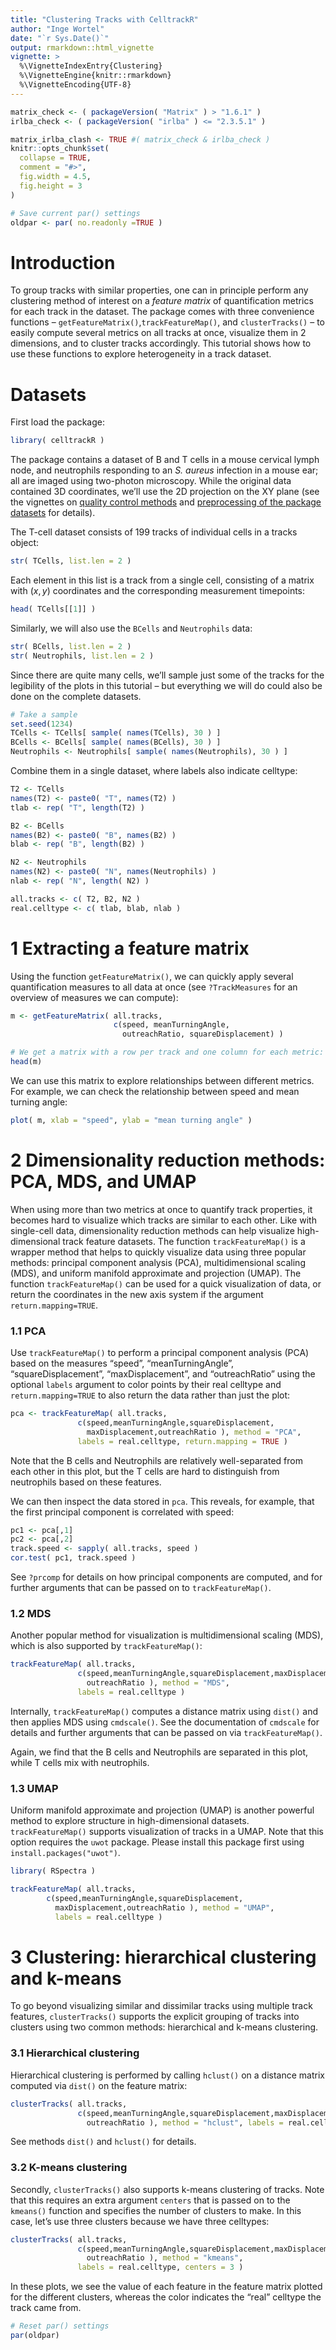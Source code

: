 ```yaml
---
title: "Clustering Tracks with CelltrackR"
author: "Inge Wortel"
date: "`r Sys.Date()`"
output: rmarkdown::html_vignette
vignette: >
  %\VignetteIndexEntry{Clustering}
  %\VignetteEngine{knitr::rmarkdown}
  %\VignetteEncoding{UTF-8}
---
```


```r
matrix_check <- ( packageVersion( "Matrix" ) > "1.6.1" )
irlba_check <- ( packageVersion( "irlba" ) <= "2.3.5.1" )

matrix_irlba_clash <- TRUE #( matrix_check & irlba_check )
knitr::opts_chunk$set(
  collapse = TRUE,
  comment = "#>",
  fig.width = 4.5,
  fig.height = 3
)
```

```r
# Save current par() settings
oldpar <- par( no.readonly =TRUE )
```

# Introduction

To group tracks with similar properties, one can in principle perform any clustering method of interest on a *feature matrix* of quantification metrics for each track in the dataset. The package comes with three convenience functions -- `getFeatureMatrix()`,`trackFeatureMap()`, and `clusterTracks()` -- to easily compute several metrics on all tracks at once, visualize them in 2 dimensions, and to cluster tracks accordingly. This tutorial shows how to use these functions to explore heterogeneity in a track dataset.


# Datasets

First load the package:

```r
library( celltrackR )
```

The package contains a dataset of B and T cells in a mouse cervical lymph node, and neutrophils responding to an *S. aureus* infection in a mouse ear; all are imaged using two-photon microscopy. While the original data contained 3D coordinates, we'll use the 2D projection on the XY plane (see the vignettes on [quality control methods](./QC.html) and [preprocessing of the package datasets](./data-QC.html) for details). 

The T-cell dataset consists of 199 tracks of individual cells in a tracks object:

```r
str( TCells, list.len = 2 )
```

Each element in this list is a track from a single cell, consisting of a matrix with $(x,y)$ coordinates and the corresponding measurement timepoints:

```r
head( TCells[[1]] )
```

Similarly, we will also use the `BCells` and `Neutrophils` data:

```r
str( BCells, list.len = 2 )
str( Neutrophils, list.len = 2 )
```

Since there are quite many cells, we'll sample just some of the tracks for the legibility of the plots in this tutorial -- but everything we will do could also be done on the complete datasets.

```r
# Take a sample
set.seed(1234)
TCells <- TCells[ sample( names(TCells), 30 ) ]
BCells <- BCells[ sample( names(BCells), 30 ) ]
Neutrophils <- Neutrophils[ sample( names(Neutrophils), 30 ) ]
```


Combine them in a single dataset, where labels also indicate celltype:

```r
T2 <- TCells
names(T2) <- paste0( "T", names(T2) )
tlab <- rep( "T", length(T2) )

B2 <- BCells
names(B2) <- paste0( "B", names(B2) )
blab <- rep( "B", length(B2) )

N2 <- Neutrophils
names(N2) <- paste0( "N", names(Neutrophils) )
nlab <- rep( "N", length( N2) )

all.tracks <- c( T2, B2, N2 )
real.celltype <- c( tlab, blab, nlab )

```


# 1 Extracting a feature matrix

Using the function `getFeatureMatrix()`, we can quickly apply several quantification measures to all data at once (see `?TrackMeasures` for an overview of measures we can compute):

```r
m <- getFeatureMatrix( all.tracks, 
                       c(speed, meanTurningAngle, 
                         outreachRatio, squareDisplacement) )

# We get a matrix with a row per track and one column for each metric:
head(m)
```

We can use this matrix to explore relationships between different metrics. For example, we can check the relationship between speed and mean turning angle:

```r
plot( m, xlab = "speed", ylab = "mean turning angle" )
```



# 2 Dimensionality reduction methods: PCA, MDS, and UMAP

When using more than two metrics at once to quantify track properties, it becomes hard to visualize which tracks are similar to each other. Like with single-cell data, dimensionality reduction methods can help visualize high-dimensional track feature datasets. The function `trackFeatureMap()` is a wrapper method that helps to quickly visualize data using three popular methods: principal component analysis (PCA), multidimensional scaling (MDS), and uniform manifold approximate and projection (UMAP). The function `trackFeatureMap()` can be used for a quick visualization of data, or return the coordinates in the new axis system if the argument `return.mapping=TRUE`.

### 1.1 PCA

Use `trackFeatureMap()` to perform a principal component analysis (PCA) based on the measures "speed", "meanTurningAngle", "squareDisplacement", "maxDisplacement", and "outreachRatio" using the optional `labels` argument to color points by their real celltype and `return.mapping=TRUE` to also return the data rather than just the plot:

```r
pca <- trackFeatureMap( all.tracks, 
               c(speed,meanTurningAngle,squareDisplacement,
                 maxDisplacement,outreachRatio ), method = "PCA", 
               labels = real.celltype, return.mapping = TRUE )
```

Note that the B cells and Neutrophils are relatively well-separated from each other in this plot, but the T cells are hard to distinguish from neutrophils based on these features.

We can then inspect the data stored in `pca`. This reveals, for example, that the first principal component is correlated with speed:

```r
pc1 <- pca[,1]
pc2 <- pca[,2]
track.speed <- sapply( all.tracks, speed )
cor.test( pc1, track.speed )
```

See `?prcomp` for details on how principal components are computed, and for further arguments that can be passed on to `trackFeatureMap()`.


### 1.2 MDS

Another popular method for visualization is multidimensional scaling (MDS), which is also supported by `trackFeatureMap()`:

```r
trackFeatureMap( all.tracks,
               c(speed,meanTurningAngle,squareDisplacement,maxDisplacement,
                 outreachRatio ), method = "MDS",
               labels = real.celltype )
```

Internally, `trackFeatureMap()` computes a distance matrix using `dist()` and then applies MDS using `cmdscale()`. See the documentation of `cmdscale` for details and further arguments that can be passed on via `trackFeatureMap()`.

Again, we find that the B cells and Neutrophils are separated in this plot, while T cells mix with neutrophils.

### 1.3 UMAP

Uniform manifold approximate and projection (UMAP) is another powerful method to explore structure in high-dimensional datasets. `trackFeatureMap()` supports visualization of tracks in a UMAP. Note that this option requires the `uwot` package. Please install this package first using `install.packages("uwot")`. 

```r
library( RSpectra )
```


```r
trackFeatureMap( all.tracks,
        c(speed,meanTurningAngle,squareDisplacement,
          maxDisplacement,outreachRatio ), method = "UMAP",
          labels = real.celltype )
```


# 3 Clustering: hierarchical clustering and k-means

To go beyond visualizing similar and dissimilar tracks using multiple track features, `clusterTracks()` supports the explicit grouping of tracks into clusters using two common methods: hierarchical and k-means clustering.

### 3.1 Hierarchical clustering

Hierarchical clustering is performed by calling `hclust()` on a distance matrix computed via `dist()` on the feature matrix:

```r
clusterTracks( all.tracks,
               c(speed,meanTurningAngle,squareDisplacement,maxDisplacement,
                 outreachRatio ), method = "hclust", labels = real.celltype )
```

See methods `dist()` and `hclust()` for details.

### 3.2 K-means clustering

Secondly, `clusterTracks()` also supports k-means clustering of tracks. Note that this requires an extra argument `centers` that is passed on to the `kmeans()` function and specifies the number of clusters to make. In this case, let's use three clusters because we have three celltypes:

```r
clusterTracks( all.tracks,
               c(speed,meanTurningAngle,squareDisplacement,maxDisplacement,
                 outreachRatio ), method = "kmeans", 
               labels = real.celltype, centers = 3 )
```

In these plots, we see the value of each feature in the feature matrix plotted for the different clusters, whereas the color indicates the "real" celltype the track came from.


```r
# Reset par() settings
par(oldpar)
```

